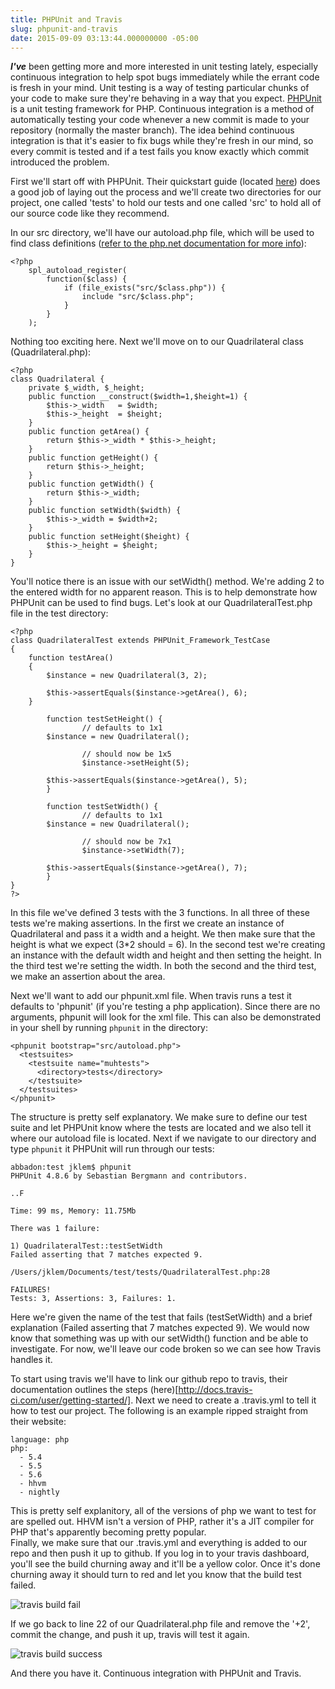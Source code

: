 ```yaml
---
title: PHPUnit and Travis
slug: phpunit-and-travis
date: 2015-09-09 03:13:44.000000000 -05:00
---
```


***I've*** been getting more and more interested in unit testing lately, especially continuous integration to help spot bugs immediately while the errant code is fresh in your mind.  Unit testing is a way of testing particular chunks of your code to make sure they're behaving in a way that you expect.  [PHPUnit](https://phpunit.de/) is a unit testing framework for PHP.  Continuous integration is a method of automatically testing your code whenever a new commit is made to your repository (normally the master branch).  The idea behind continuous integration is that it's easier to fix bugs while they're fresh in our mind, so every commit is tested and if a test fails you know exactly which commit introduced the problem.

First we'll start off with PHPUnit.  Their quickstart guide (located [here](https://phpunit.de/getting-started.html)) does a good job of laying out the process and we'll create two directories for our project, one called 'tests' to hold our tests and one called 'src' to hold all of our source code like they recommend.  

In our src directory, we'll have our autoload.php file, which will be used to find class definitions ([refer to the php.net documentation for more info](http://php.net/manual/en/language.oop5.autoload.php)):

```
<?php
	spl_autoload_register(
		function($class) {
			if (file_exists("src/$class.php")) { 
				include "src/$class.php";
			}
		}
	);
```

Nothing too exciting here.  Next we'll move on to our Quadrilateral class (Quadrilateral.php):

```
<?php
class Quadrilateral {
	private $_width, $_height;
	public function __construct($width=1,$height=1) {
		$this->_width 	= $width;
		$this->_height	= $height;
	}
	public function getArea() {
		return $this->_width * $this->_height;
	}
	public function getHeight() { 
		return $this->_height;
	}
	public function getWidth() {
		return $this->_width;
	}
	public function setWidth($width) {
		$this->_width = $width+2;
	}
	public function setHeight($height) {
		$this->_height = $height;
	}
}
```

You'll notice there is an issue with our setWidth() method.  We're adding 2 to the entered width for no apparent reason.  This is to help demonstrate how PHPUnit can be used to find bugs.  Let's look at our QuadrilateralTest.php file in the test directory:

```
<?php
class QuadrilateralTest extends PHPUnit_Framework_TestCase
{
    function testArea()
    {
        $instance = new Quadrilateral(3, 2);

        $this->assertEquals($instance->getArea(), 6);
    }

		function testSetHeight() {
				// defaults to 1x1
        $instance = new Quadrilateral();

				// should now be 1x5
				$instance->setHeight(5);

        $this->assertEquals($instance->getArea(), 5);
		}

		function testSetWidth() {
				// defaults to 1x1
        $instance = new Quadrilateral();

				// should now be 7x1
				$instance->setWidth(7);

        $this->assertEquals($instance->getArea(), 7);
		}
}
?>
```

In this file we've defined 3 tests with the 3 functions.  In all three of these tests we're making assertions.  In the first we create an instance of Quadrilateral and pass it a width and a height.  We then make sure that the height is what we expect (3*2 should = 6).  In the second test we're creating an instance with the default width and height and then setting the height.  In the third test we're setting the width.  In both the second and the third test, we make an assertion about the area.

Next we'll want to add our phpunit.xml file.  When travis runs a test it defaults to 'phpunit' (if you're testing a php application).  Since there are no arguments, phpunit will look for the xml file.  This can also be demonstrated in your shell by running `phpunit` in the directory:

```
<phpunit bootstrap="src/autoload.php">
  <testsuites>
    <testsuite name="muhtests">
      <directory>tests</directory>
    </testsuite>
  </testsuites>
</phpunit>
```

The structure is pretty self explanatory.  We make sure to define our test suite and let PHPUnit know where the tests are located and we also tell it where our autoload file is located.  Next if we navigate to our directory and type `phpunit` it PHPUnit will run through our tests:

```
abbadon:test jklem$ phpunit
PHPUnit 4.8.6 by Sebastian Bergmann and contributors.

..F

Time: 99 ms, Memory: 11.75Mb

There was 1 failure:

1) QuadrilateralTest::testSetWidth
Failed asserting that 7 matches expected 9.

/Users/jklem/Documents/test/tests/QuadrilateralTest.php:28

FAILURES!
Tests: 3, Assertions: 3, Failures: 1.

```

Here we're given the name of the test that fails (testSetWidth) and a brief explanation (Failed asserting that 7 matches expected 9).  We would now know that something was up with our setWidth() function and be able to investigate.  For now, we'll leave our code broken so we can see how Travis handles it.


To start using travis we'll have to link our github repo to travis, their documentation outlines the steps (here)[http://docs.travis-ci.com/user/getting-started/].  Next we need to create a .travis.yml to tell it how to test our project. The following is an example ripped straight from their website:

```
language: php
php:
  - 5.4
  - 5.5
  - 5.6
  - hhvm
  - nightly
```

This is pretty self explanitory, all of the versions of php we want to test for are spelled out.  HHVM isn't a version of PHP, rather it's a JIT compiler for PHP that's apparently becoming pretty popular.  
Finally, we make sure that our .travis.yml and everything is added to our repo and then push it up to github.  If you log in to your travis dashboard, you'll see the build churning away and it'll be a yellow color.  Once it's done churning away it should turn to red and let you know that the build test failed.  

![travis build fail](https://jonathonklem.com/assets/travis-screenshot.png)

If we go back to line 22 of our Quadrilateral.php file and remove the '+2', commit the change, and push it up, travis will test it again.

![travis build success](https://jonathonklem.com/assets/travis-success.png)

And there you have it.  Continuous integration with PHPUnit and Travis.

